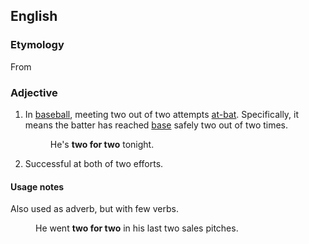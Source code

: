 ==English==

===Etymology===
From {{i|baseball}}

===Adjective===
{{en-adj|pos=[[two]] [[for]] [[two]]|-}}

# {{idiom|baseball}} In [[baseball]], meeting two out of two attempts [[at-bat]]. Specifically, it means the batter has reached [[base]] safely two out of two times.
#: He's '''two for two''' tonight.
# Successful at both of two efforts.

====Usage notes====
Also used as adverb, but with few verbs.
: He went '''two for two''' in his last two sales pitches.